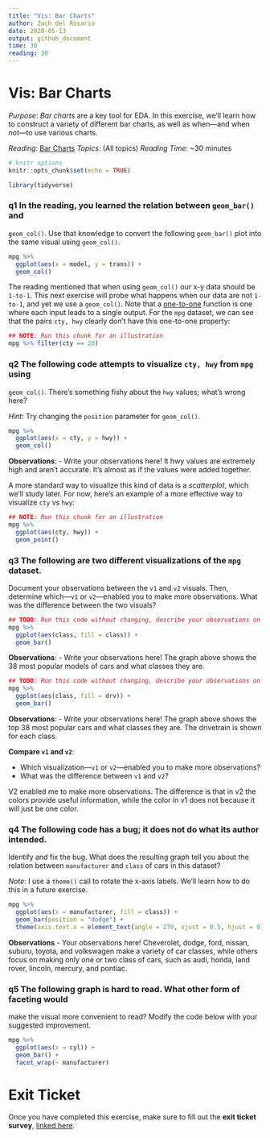 ```yaml
---
title: "Vis: Bar Charts"
author: Zach del Rosario
date: 2020-05-13
output: github_document
time: 30
reading: 30
---
```


# Vis: Bar Charts

*Purpose*: *Bar charts* are a key tool for EDA. In this exercise, we'll learn
how to construct a variety of different bar charts, as well as when---and when
*not*---to use various charts.

*Reading*: [Bar Charts](https://rstudio.cloud/learn/primers/3.2)
*Topics*: (All topics)
*Reading Time*: ~30 minutes

```r
# knitr options
knitr::opts_chunk$set(echo = TRUE)
```

```r
library(tidyverse)

```

### __q1__ In the reading, you learned the relation between `geom_bar()` and
`geom_col()`. Use that knowledge to convert the following `geom_bar()` plot into
the same visual using `geom_col()`.

```r
mpg %>%
  ggplot(aes(x = model, y = trans)) +
  geom_col()
```

The reading mentioned that when using `geom_col()` our x-y data should be
`1-to-1`. This next exercise will probe what happens when our data are not
`1-to-1`, and yet we use a `geom_col()`. Note that a
[one-to-one](https://en.wikipedia.org/wiki/Injective_function) function is one
where each input leads to a single output. For the `mpg` dataset, we can see
that the pairs `cty, hwy` clearly don't have this one-to-one property:

```r
## NOTE: Run this chunk for an illustration
mpg %>% filter(cty == 20)
```

### __q2__ The following code attempts to visualize `cty, hwy` from `mpg` using
`geom_col()`. There's something fishy about the `hwy` values; what's wrong here?

*Hint*: Try changing the `position` parameter for `geom_col()`.

```r
mpg %>%
  ggplot(aes(x = cty, y = hwy)) +
  geom_col()
```

**Observations**:
- Write your observations here!
It hwy values are extremely high and aren't accurate. It's almost as if the values were added together.

A more standard way to visualize this kind of data is a *scatterplot*, which
we'll study later. For now, here's an example of a more effective way to
visualize `cty` vs `hwy`:

```r
## NOTE: Run this chunk for an illustration
mpg %>%
  ggplot(aes(cty, hwy)) +
  geom_point()
```

### __q3__ The following are two different visualizations of the `mpg` dataset.
Document your observations between the `v1` and `v2` visuals. Then, determine
which---`v1` or `v2`---enabled you to make more observations. What was the
difference between the two visuals?

```r
## TODO: Run this code without changing, describe your observations on the data
mpg %>%
  ggplot(aes(class, fill = class)) +
  geom_bar()
```

**Observations**:
- Write your observations here!
The graph above shows the 38 most popular models of cars and what classes they are.

```r
## TODO: Run this code without changing, describe your observations on the data
mpg %>%
  ggplot(aes(class, fill = drv)) +
  geom_bar()
```

**Observations**:
- Write your observations here!
The graph above shows the top 38 most popular cars and what classes they are. The drivetrain is shown for each class.

**Compare `v1` and `v2`**:

- Which visualization---`v1` or `v2`---enabled you to make more observations?
- What was the difference between `v1` and `v2`?

V2 enabled me to make more observations. The difference is that in v2 the colors provide useful information, while the color in v1 does not because it will just be one color.

### __q4__ The following code has a bug; it does not do what its author intended.
Identify and fix the bug. What does the resulting graph tell you about the
relation between `manufacturer` and `class` of cars in this dataset?

*Note*: I use a `theme()` call to rotate the x-axis labels. We'll learn how to
do this in a future exercise.

```r
mpg %>%
  ggplot(aes(x = manufacturer, fill = class)) +
  geom_bar(position = "dodge") +
  theme(axis.text.x = element_text(angle = 270, vjust = 0.5, hjust = 0))
```

**Observations**
- Your observations here!
Cheverolet, dodge, ford, nissan, suburu, toyota, and volkswagen make a variety of car classes, while others focus on making only one or two class of cars, such as audi, honda, land rover, lincoln, mercury, and pontiac.

### __q5__ The following graph is hard to read. What other form of faceting would
make the visual more convenient to read? Modify the code below with your
suggested improvement.

```r
mpg %>%
  ggplot(aes(x = cyl)) +
  geom_bar() +
  facet_wrap(~ manufacturer)
```

<!-- include-exit-ticket -->
# Exit Ticket
<!-- -------------------------------------------------- -->

Once you have completed this exercise, make sure to fill out the **exit ticket survey**, [linked here](https://docs.google.com/forms/d/e/1FAIpQLSeuq2LFIwWcm05e8-JU84A3irdEL7JkXhMq5Xtoalib36LFHw/viewform?usp=pp_url&entry.693978880=e-vis01-bar-charts-assignment.Rmd).
